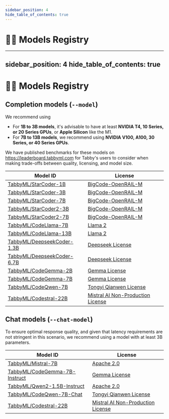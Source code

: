 ```yaml
---
sidebar_position: 4
hide_table_of_contents: true
---
```


# 🧑‍🔬 Models Registry
---
sidebar_position: 4
hide_table_of_contents: true
---

# 🧑‍🔬 Models Registry

## Completion models (`--model`)

We recommend using

* For **1B to 3B models**, it's advisable to have at least **NVIDIA T4, 10 Series, or 20 Series GPUs**, or **Apple Silicon** like the M1.
* For **7B to 13B models**, we recommend using **NVIDIA V100, A100, 30 Series, or 40 Series GPUs**.

We have published benchmarks for these models on https://leaderboard.tabbyml.com for Tabby's users to consider when making trade-offs between quality, licensing, and model size.

| Model ID | License |
| -------- | ------- |
| [TabbyML/StarCoder-1B](https://huggingface.co/bigcode/starcoderbase-1b) | [BigCode-OpenRAIL-M](https://huggingface.co/spaces/bigcode/bigcode-model-license-agreement) |
| [TabbyML/StarCoder-3B](https://huggingface.co/bigcode/starcoderbase-3b) | [BigCode-OpenRAIL-M](https://huggingface.co/spaces/bigcode/bigcode-model-license-agreement) |
| [TabbyML/StarCoder-7B](https://huggingface.co/bigcode/starcoderbase-7b) | [BigCode-OpenRAIL-M](https://huggingface.co/spaces/bigcode/bigcode-model-license-agreement) |
| [TabbyML/StarCoder2-3B](https://huggingface.co/bigcode/starcoder2-3b) | [BigCode-OpenRAIL-M](https://huggingface.co/spaces/bigcode/bigcode-model-license-agreement) |
| [TabbyML/StarCoder2-7B](https://huggingface.co/bigcode/starcoder2-7b) | [BigCode-OpenRAIL-M](https://huggingface.co/spaces/bigcode/bigcode-model-license-agreement) |
| [TabbyML/CodeLlama-7B](https://huggingface.co/codellama/CodeLlama-7b-hf) | [Llama 2](https://github.com/facebookresearch/llama/blob/main/LICENSE) |
| [TabbyML/CodeLlama-13B](https://huggingface.co/codellama/CodeLlama-13b-hf) | [Llama 2](https://github.com/facebookresearch/llama/blob/main/LICENSE) |
| [TabbyML/DeepseekCoder-1.3B](https://huggingface.co/deepseek-ai/deepseek-coder-1.3b-base) | [Deepseek License](https://github.com/deepseek-ai/deepseek-coder/blob/main/LICENSE-MODEL) |
| [TabbyML/DeepseekCoder-6.7B](https://huggingface.co/deepseek-ai/deepseek-coder-6.7b-base) | [Deepseek License](https://github.com/deepseek-ai/deepseek-coder/blob/main/LICENSE-MODEL) |
| [TabbyML/CodeGemma-2B](https://huggingface.co/google/codegemma-2b) | [Gemma License](https://ai.google.dev/gemma/terms) |
| [TabbyML/CodeGemma-7B](https://huggingface.co/google/codegemma-7b) | [Gemma License](https://ai.google.dev/gemma/terms) |
| [TabbyML/CodeQwen-7B](https://huggingface.co/Qwen/CodeQwen1.5-7B-Chat) | [Tongyi Qianwen License](https://github.com/QwenLM/Qwen/blob/main/Tongyi%20Qianwen%20LICENSE%20AGREEMENT) |
| [TabbyML/Codestral-22B](https://huggingface.co/mistralai/Codestral-22B-v0.1) | [Mistral AI Non-Production License](https://mistral.ai/licenses/MNPL-0.1.md) |


## Chat models (`--chat-model`)

To ensure optimal response quality, and given that latency requirements are not stringent in this scenario, we recommend using a model with at least 3B parameters.

| Model ID | License |
| -------- | ------- |
| [TabbyML/Mistral-7B](https://huggingface.co/mistralai/Mistral-7B-v0.1) | [Apache 2.0](https://choosealicense.com/licenses/apache-2.0/) |
| [TabbyML/CodeGemma-7B-Instruct](https://huggingface.co/google/codegemma-7b-it) | [Gemma License](https://ai.google.dev/gemma/terms) |
| [TabbyML/Qwen2-1.5B-Instruct](https://huggingface.co/Qwen/Qwen2-1.5B) | [Apache 2.0](https://choosealicense.com/licenses/apache-2.0/) |
| [TabbyML/CodeQwen-7B-Chat](https://huggingface.co/Qwen/CodeQwen1.5-7B-Chat) | [Tongyi Qianwen License](https://github.com/QwenLM/Qwen/blob/main/Tongyi%20Qianwen%20LICENSE%20AGREEMENT) |
| [TabbyML/Codestral-22B](https://huggingface.co/mistralai/Codestral-22B-v0.1) | [Mistral AI Non-Production License](https://mistral.ai/licenses/MNPL-0.1.md) |

